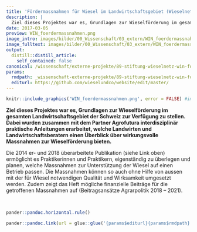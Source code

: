 ```yaml
---
title: 'Fördermassnahmen für Wiesel im Landwirtschaftsgebiet (Wieselnetz)'
description: |
  Ziel dieses Projektes war es, Grundlagen zur Wieselförderung im gesamten Landwirtschaftsgebiet der Schweiz zur Verfügung zu stellen. Dabei wurden zusammen mit dem Partner Agrofutura interdisziplinär praktische Anleitungen erarbeitet, welche Landwirten und Landwirtschaftsberatern einen Überblick über wirkungsvolle Massnahmen zur Wieselförderung bieten.
date: 2017-03-05
preview: WIN_foerdermassnahmen.png
image_intro: images/bilder/00_Wissenschaft/03_extern/WIN_foerdermassnahmen.png
image_fulltext: images/bilder/00_Wissenschaft/03_extern/WIN_foerdermassnahmen.png
output:
  distill::distill_article:
    self_contained: false
canonical: /wissenschaft/externe-projekte/89-stiftung-wieselnetz-win-foerdermassnahmen-fuer-wiesel-im-landwirtschaftsgebiet
params:
  rmdpath: _wissenschaft-externe-projekte/89-stiftung-wieselnetz-win-foerdermassna/89-stiftung-wieselnetz-win-foerdermassna.Rmd
  editurl: https://github.com/wieselundco/website/edit/master/
---
```



```r
knitr::include_graphics('WIN_foerdermassnahmen.png', error = FALSE) #images/bilder/00_Wissenschaft/03_extern/WIN_foerdermassnahmen.png
```

**Ziel dieses Projektes war es, Grundlagen zur Wieselförderung im
gesamten Landwirtschaftsgebiet der Schweiz zur Verfügung zu stellen.
Dabei wurden zusammen mit dem Partner Agrofutura interdisziplinär
praktische Anleitungen erarbeitet, welche Landwirten und
Landwirtschaftsberatern einen Überblick über wirkungsvolle Massnahmen
zur Wieselförderung bieten.**

Die 2014 er- und 2018 überarbeitete Publikation (siehe Link oben)
ermöglicht es Praktikerinnen und Praktikern, eigenständig zu überlegen
und planen, welche Massnahmen zur Unterstützung der Wiesel auf einen
Betrieb passen. Die Massnahmen können so auch ohne Hilfe von aussen mit
der für Wiesel notwendigen Qualität und Wirksamkeit umgesetzt werden.
Zudem zeigt das Heft mögliche finanzielle Beiträge für die getroffenen
Massnahmen auf (Beitragsansätze Agrarpolitik 2018 – 2021).

 

```r
pander::pandoc.horizontal.rule()

pander::pandoc.link(url = glue::glue('{params$editurl}{params$rmdpath}'),text = 'Artikel bearbeiten')
```

<!--http://wieselundco.ch/wissenschaft/externe-projekte/89-stiftung-wieselnetz-win-foerdermassnahmen-fuer-wiesel-im-landwirtschaftsgebiet-->
